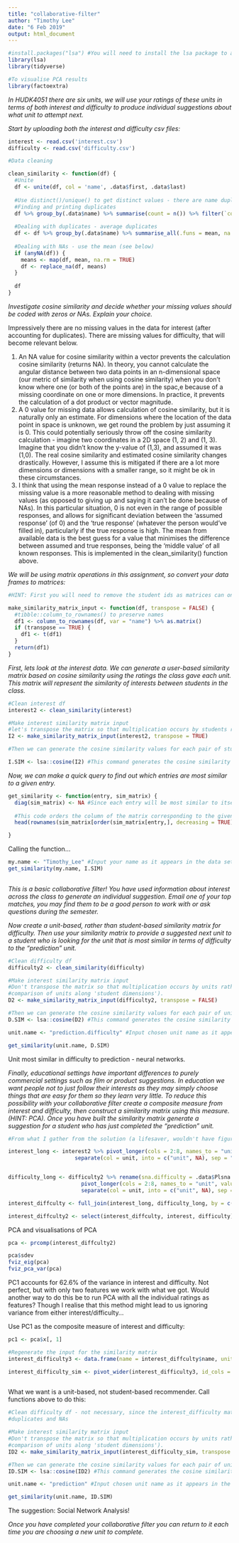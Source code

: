 ```yaml
---
title: "collaborative-filter"
author: "Timothy Lee"
date: "6 Feb 2019"
output: html_document
---
```

```r
#install.packages("lsa") #You will need to install the lsa package to access the cosine command.
library(lsa)
library(tidyverse)

#To visualise PCA results
library(factoextra)
```


*In HUDK4051 there are six units, we will use your ratings of these units in terms of both interest and difficulty to produce individual suggestions about what unit to attempt next.*

*Start by uploading both the interest and difficulty csv files:*
```r
interest <- read.csv('interest.csv')
difficulty <- read.csv('difficulty.csv')
```

```r
#Data cleaning

clean_similarity <- function(df) {
  #Unite
  df <- unite(df, col = 'name', .data$first, .data$last)
  
  #Use distinct()/unique() to get distinct values - there are name duplicates
  #Finding and printing duplicates
  df %>% group_by(.data$name) %>% summarise(count = n()) %>% filter(`count` > 1)
  
  #Dealing with duplicates - average duplicates
  df <- df %>% group_by(.data$name) %>% summarise_all(.funs = mean, na.rm = TRUE)
  
  #Dealing with NAs - use the mean (see below)
  if (anyNA(df)) {
    means <- map(df, mean, na.rm = TRUE)
    df <- replace_na(df, means)
  }
  
  df
}


```

*Investigate cosine similarity and decide whether your missing values should be coded with zeros or NAs. Explain your choice.*

Impressively there are no missing values in the data for interest (after accounting for duplicates). There are missing values for difficulty, that will become relevant below.

1. An NA value for cosine similarity within a vector prevents the calculation cosine similarity (returns NA). In theory, you cannot calculate the angular distance between two data points in an n-dimensional space (our metric of similarity when using cosine similarity) when you don't know where one (or both of the points are) in the spac,e because of a missing coordinate on one or more dimensions. In practice, it prevents the calculation of a dot product or vector magnitude.
2. A 0 value for missing data allows calculation of cosine similarity, but it is naturally only an estimate. For dimensions where the location of the data point in space is unknown, we get round the problem by just assuming it is 0. This could potentially seriously throw off the cosine similarity calculation - imagine two coordinates in a 2D space (1, 2) and (1, 3). Imagine that you didn't know the y-value of (1,3), and assumed it was (1,0). The real cosine similarity and estimated cosine similarity changes drastically. However, I assume this is mitigated if there are a lot more dimensions or dimensions with a smaller range, so it might be ok in these circumstances.
3. I think that using the mean response instead of a 0 value to replace the missing value is a more reasonable method to dealing with missing values (as opposed to giving up and saying it can't be done because of NAs). In this particular situation, 0 is not even in the range of possible responses, and allows for significant deviation between the 'assumed response' (of 0) and the 'true response' (whatever the person would've filled in), particularly if the true response is high. The mean from available data is the best guess for a value that minimises the difference between assumed and true responses, being the 'middle value' of all known responses. This is implemented in the clean_similarity() function above.

*We will be using matrix operations in this assignment, so convert your data frames to matrices:*
```r
#HINT: First you will need to remove the student ids as matrices can only contain one data type. You will then need to rename your row names with the student ids.

make_similarity_matrix_input <- function(df, transpose = FALSE) {
  #tibble::column_to_rownames() to preserve names
  df1 <- column_to_rownames(df, var = "name") %>% as.matrix()
  if (transpose == TRUE) {
    df1 <- t(df1)
  }
  return(df1)
}

```

*First, lets look at the interest data. We can generate a user-based similarity matrix based on cosine similarity using the ratings the class gave each unit. This matrix will represent the similarity of interests between students in the class.*

```r
#Clean interest df
interest2 <- clean_similarity(interest)

#Make interest similarity matrix input
#let's transpose the matrix so that multiplication occurs by students rather than units.
I2 <- make_similarity_matrix_input(interest2, transpose = TRUE)

#Then we can generate the cosine similarity values for each pair of students

I.SIM <- lsa::cosine(I2) #This command generates the cosine similarity values as a new matrix. Click on I.SIM in the Global Environment pane to see what it looks like.
```


*Now, we can make a quick query to find out which entries are most similar to a given entry.*
```r

get_similarity <- function(entry, sim_matrix) {
  diag(sim_matrix) <- NA #Since each entry will be most similar to itself (cosine similarity of 1) we want to remove that information  
  
  #This code orders the column of the matrix corresponding to the given entry according to similarity and returns the top 5 other entries for most similar to the given entry.
  head(rownames(sim_matrix[order(sim_matrix[entry,], decreasing = TRUE),]), n = 5)

}
```

Calling the function...
```r
my.name <- "Timothy_Lee" #Input your name as it appears in the data set
get_similarity(my.name, I.SIM)
 
```

*This is a basic collaborative filter! You have used information about interest across the class to generate an individual suggestion. Email one of your top matches, you may find them to be a good person to work with or ask questions during the semester.*

*Now create a unit-based, rather than student-based similarity matrix for difficulty. Then use your similarity matrix to provide a suggested next unit to a student who is looking for the unit that is most similar in terms of difficulty to the "prediction" unit. *
```r
#Clean difficulty df
difficulty2 <- clean_similarity(difficulty)

#Make interest similarity matrix input
#Don't transpose the matrix so that multiplication occurs by units rather than by students (column-wise 
#comparison of units along 'student dimensions').
D2 <- make_similarity_matrix_input(difficulty2, transpose = FALSE)

#Then we can generate the cosine similarity values for each pair of units
D.SIM <- lsa::cosine(D2) #This command generates the cosine similarity values as a new matrix.

unit.name <- "prediction.difficulty" #Input chosen unit name as it appears in the data set

get_similarity(unit.name, D.SIM)


```

Unit most similar in difficulty to prediction - neural networks.


*Finally, educational settings have important differences to purely commercial settings such as film or product suggestions. In education we want people not to just follow their interests as they may simply choose things that are easy for them so they learn very little. To reduce this possibility with your collaborative filter create a composite measure from interest and difficulty, then construct a similarity matrix using this measure. (HINT: PCA). Once you have built the similarity matrix generate a suggestion for a student who has just completed the "prediction" unit.*

```r
#From what I gather from the solution (a lifesaver, wouldn't have figured it out otherwise) - run PCA with interest and difficulty on different axes and take PC1 as the composite measure.

interest_long <- interest2 %>% pivot_longer(cols = 2:8, names_to = "unit", values_to = "interest") %>%
                     separate(col = unit, into = c("unit", NA), sep = "\\.")


difficulty_long <- difficulty2 %>% rename(sna.difficulty = .data$Plsna.difficulty) %>% 
                       pivot_longer(cols = 2:8, names_to = "unit", values_to = "difficulty") %>%
                       separate(col = unit, into = c("unit", NA), sep = "\\.")

interest_diffculty <- full_join(interest_long, difficulty_long, by = c("name", "unit"))

interest_diffculty2 <- select(interest_diffculty, interest, difficulty)

```

PCA and visualisations of PCA

```r
pca <- prcomp(interest_diffculty2)

pca$sdev
fviz_eig(pca)
fviz_pca_var(pca)
```

PC1 accounts for 62.6% of the variance in interest and difficulty. Not perfect, but with only two features we work with what we got. Would another way to do this be to run PCA with all the individual ratings as features? Though I realise that this method might lead to us ignoring variance from either interest/difficulty...

Use PC1 as the composite measure of interest and difficulty:

```r
pc1 <- pca$x[, 1]

#Regenerate the input for the similarity matrix
interest_difficulty3 <- data.frame(name = interest_diffculty$name, unit = interest_diffculty$unit, pc1)

interest_difficulty_sim <- pivot_wider(interest_difficulty3, id_cols = "name", names_from = "unit", values_from = "pc1")
  
```


What we want is a unit-based, not student-based recommender. Call functions above to do this:

```r
#Clean difficulty df - not necessary, since the interest_difficulty matrix was already built from cleaned DFs without
#duplicates and NAs

#Make interest similarity matrix input
#Don't transpose the matrix so that multiplication occurs by units rather than by students (column-wise 
#comparison of units along 'student dimensions').
ID2 <- make_similarity_matrix_input(interest_difficulty_sim, transpose = FALSE)

#Then we can generate the cosine similarity values for each pair of units
ID.SIM <- lsa::cosine(ID2) #This command generates the cosine similarity values as a new matrix.

unit.name <- "prediction" #Input chosen unit name as it appears in the data set

get_similarity(unit.name, ID.SIM)
```

The suggestion: Social Network Analysis!

*Once you have completed your collaborative filter you can return to it each time you are choosing a new unit to complete.*

